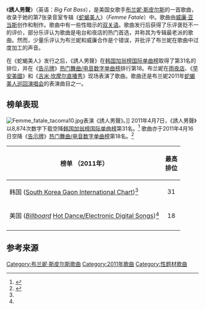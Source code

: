 {{Infobox song
| name          = 诱人男声
| original_name = Big Fat Bass
| language      = en
| artist        = [[布兰妮·斯皮尔斯|布兰妮·斯皮尔斯]]<small>（[[will.i.am|will.i.am]]伴唱）</small>
| album         = [[蛇蠍美人_(布蘭妮·斯皮爾斯專輯)|蛇蝎美人]]
<!-- 未知參數 | track_no      = 8 -->
| recorded      = 2011年2月8日; 以太网录音室<small>（Ethernet Studios）</small>（洛杉矶）；录音工厂<small>（The Record Plant）</small> （好莱坞）
| genre         = [[浩室音乐|浩室]]
| length        = 4:45
| label         = [[Jive唱片|Jive]]
| writer        = [[will.i.am|威廉·亚当斯]]
| producer      = 威廉
}}
《'''誘人男聲'''》（英语：''Big Fat Bass''），是美国女歌手[[布兰妮·斯皮尔斯|布兰妮·斯皮尔斯]]的一首歌曲，收录于她的第7张录音室专辑《[[蛇蠍美人_(布蘭妮·斯皮爾斯專輯)|蛇蝎美人]]》（''Femme Fatale''）中。歌曲由[[will.i.am|威廉·亚当斯]]创作和制作。歌曲中有一些性暗示的[[双关语|双关语]]。歌曲发行后获得了乐评褒贬不一的评价，部分乐评认为歌曲是电台和夜店的热门首选，并称其为专辑最老派的歌曲。然而，少量乐评认为布兰妮和威廉合作是个错误，并批评了布兰妮在歌曲中过度加工的声音。

在《蛇蝎美人》发行之后，《誘人男聲》在[[Gaon_Chart|韩国加翁榜国际单曲榜]]取得了第31名的排位，并在《[[告示牌_(雜誌)|告示牌]]》[[热门舞曲/电音数字单曲榜|热门舞曲/电音数字单曲榜]]排行第18。布兰妮在[[雨夜店|雨夜店]]、《[[早安美國|早安美國]]》和《[[吉米·坎摩尔直播秀|吉米·坎摩尔直播秀]]》现场表演了歌曲。歌曲还是布兰妮2011年[[蛇蝎美人巡回演唱会|蛇蝎美人巡回演唱会]]的表演曲目之一。

==榜单表现==
[[File:Femme_fatale_tacoma10.jpg|thumb]]表演《誘人男聲》。]]
2011年4月7日，《誘人男聲》以8,874次数字下载空降[[Gaon_Chart|韩国加翁榜国际单曲榜]]第31名。<ref name=korea>{{cite web|url=http://gaonchart.co.kr/main/section/search/list.gaon?Search_str=big+fat+bass&x=0&y=0|title=가온차트와 함께하세요|publisher=[[Gaon_Chart|GAON]]|language=ko|accessdate=April 10, 2011|date=April 7, 2011|archive-date=2012-05-22|archive-url=https://web.archive.org/web/20120522042926/http://gaonchart.co.kr/main/section/search/list.gaon?Search_str=big+fat+bass&x=0&y=0|dead-url=no}}</ref> 歌曲亦于2011年4月16日空降《[[告示牌_(雜誌)|告示牌]]》[[热门舞曲/电音数字单曲榜|热门舞曲/电音数字单曲榜]]第18名。<ref name=des>{{cite web|url=http://www.billboard.com/song/britney-spears/big-fat-bass/24871578|title=Big Fat Bass – Britney Spears|date=April 16, 2011|accessdate=June 12, 2012|work=Billboard|publisher=Prometheus Global Media}}</ref>

{|class="wikitable sortable plainrowheaders"
|-
! scope="col"| 榜单 （2011年）
! scope="col"| 最高<br />排位
|-
| 韩国 ([[Gaon_Chart|South Korea Gaon International Chart]])<ref name=korea/>
|align="center"|31
|-
| 美国 (''[[告示牌_(雜誌)|Billboard]]'' [[Hot_Dance/Electronic_Digital_Songs|Hot Dance/Electronic Digital Songs]])<ref name=des/>
|align="center"|18
|-
|}

==参考来源==
{{reflist|30em}}

{{布兰妮·斯皮尔斯歌曲}}

{{DEFAULTSORT:Big Fat Bass}}
[[Category:布兰妮·斯皮尔斯歌曲|Category:布兰妮·斯皮尔斯歌曲]]
[[Category:2011年歌曲|Category:2011年歌曲]]
[[Category:性题材歌曲|Category:性题材歌曲]]